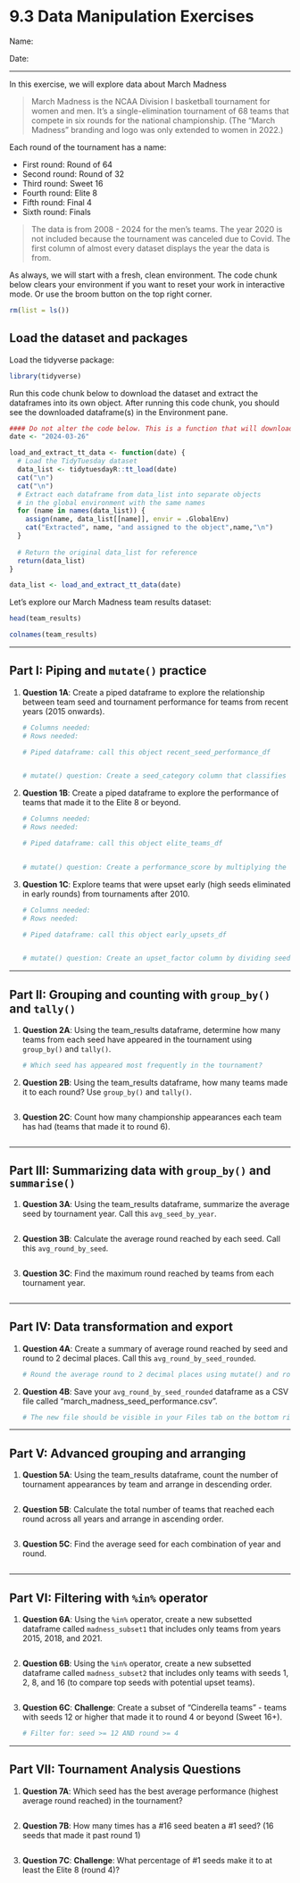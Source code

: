 # 9.3 Data Manipulation Exercises

Name:

Date:

------------------------------------------------------------------------

In this exercise, we will explore data about March Madness

> March Madness is the NCAA Division I basketball tournament for women and men. It's a single-elimination tournament of 68 teams that compete in six rounds for the national championship. (The "March Madness" branding and logo was only extended to women in 2022.)

Each round of the tournament has a name:

-   First round: Round of 64
-   Second round: Round of 32
-   Third round: Sweet 16
-   Fourth round: Elite 8
-   Fifth round: Final 4
-   Sixth round: Finals

> The data is from 2008 - 2024 for the men's teams. The year 2020 is not included because the tournament was canceled due to Covid. The first column of almost every dataset displays the year the data is from.

As always, we will start with a fresh, clean environment. The code chunk below clears your environment if you want to reset your work in interactive mode. Or use the broom button on the top right corner.

```r
rm(list = ls())
```

## Load the dataset and packages

Load the tidyverse package:

```r
library(tidyverse)
```

Run this code chunk below to download the dataset and extract the dataframes into its own object. After running this code chunk, you should see the downloaded dataframe(s) in the Environment pane.

```r
#### Do not alter the code below. This is a function that will download your dataset. 
date <- "2024-03-26"

load_and_extract_tt_data <- function(date) {
  # Load the TidyTuesday dataset
  data_list <- tidytuesdayR::tt_load(date)
  cat("\n")
  cat("\n")
  # Extract each dataframe from data_list into separate objects
  # in the global environment with the same names
  for (name in names(data_list)) {
    assign(name, data_list[[name]], envir = .GlobalEnv)
    cat("Extracted", name, "and assigned to the object",name,"\n")
  }
  
  # Return the original data_list for reference
  return(data_list)
}

data_list <- load_and_extract_tt_data(date)
```

Let's explore our March Madness team results dataset:

```r
head(team_results)
```

```r
colnames(team_results)
```

------------------------------------------------------------------------

## Part I: Piping and `mutate()` practice

1.  **Question 1A**: Create a piped dataframe to explore the relationship between team seed and tournament performance for teams from recent years (2015 onwards).

    ```r
    # Columns needed: 
    # Rows needed: 

    # Piped dataframe: call this object recent_seed_performance_df


    # mutate() question: Create a seed_category column that classifies teams as "High" (seeds 1-4), "Mid" (seeds 5-8), or "Low" (seeds 9-16)

    ```

2.  **Question 1B**: Create a piped dataframe to explore the performance of teams that made it to the Elite 8 or beyond.

    ```r
    # Columns needed: 
    # Rows needed: 

    # Piped dataframe: call this object elite_teams_df


    # mutate() question: Create a performance_score by multiplying the round number by (17 - seed) to give bonus points for lower seeds going far

    ```

3.  **Question 1C**: Explore teams that were upset early (high seeds eliminated in early rounds) from tournaments after 2010.

    ```r
    # Columns needed: 
    # Rows needed: 

    # Piped dataframe: call this object early_upsets_df


    # mutate() question: Create an upset_factor column by dividing seed by round (higher values indicate bigger upsets)

    ```

------------------------------------------------------------------------

## Part II: Grouping and counting with `group_by()` and `tally()`

1.  **Question 2A**: Using the team_results dataframe, determine how many teams from each seed have appeared in the tournament using `group_by()` and `tally()`.

    ```r

    # Which seed has appeared most frequently in the tournament?

    ```

2.  **Question 2B**: Using the team_results dataframe, how many teams made it to each round? Use `group_by()` and `tally()`.

    ```r

    ```

3.  **Question 2C**: Count how many championship appearances each team has had (teams that made it to round 6).

    ```r

    ```

------------------------------------------------------------------------

## Part III: Summarizing data with `group_by()` and `summarise()`

1.  **Question 3A**: Using the team_results dataframe, summarize the average seed by tournament year. Call this `avg_seed_by_year`.

    ```r

    ```

2.  **Question 3B**: Calculate the average round reached by each seed. Call this `avg_round_by_seed`.

    ```r

    ```

3.  **Question 3C**: Find the maximum round reached by teams from each tournament year.

    ```r

    ```

------------------------------------------------------------------------

## Part IV: Data transformation and export

1.  **Question 4A**: Create a summary of average round reached by seed and round to 2 decimal places. Call this `avg_round_by_seed_rounded`.

    ```r

    # Round the average round to 2 decimal places using mutate() and round()

    ```

2.  **Question 4B**: Save your `avg_round_by_seed_rounded` dataframe as a CSV file called "march_madness_seed_performance.csv".

    ```r

    # The new file should be visible in your Files tab on the bottom right panel
    ```

------------------------------------------------------------------------

## Part V: Advanced grouping and arranging

1.  **Question 5A**: Using the team_results dataframe, count the number of tournament appearances by team and arrange in descending order.

    ```r

    ```

2.  **Question 5B**: Calculate the total number of teams that reached each round across all years and arrange in ascending order.

    ```r

    ```

3.  **Question 5C**: Find the average seed for each combination of year and round.

    ```r

    ```

------------------------------------------------------------------------

## Part VI: Filtering with `%in%` operator

1.  **Question 6A**: Using the `%in%` operator, create a new subsetted dataframe called `madness_subset1` that includes only teams from years 2015, 2018, and 2021.

    ```r

    ```

2.  **Question 6B**: Using the `%in%` operator, create a new subsetted dataframe called `madness_subset2` that includes only teams with seeds 1, 2, 8, and 16 (to compare top seeds with potential upset teams).

    ```r

    ```

3.  **Question 6C**: **Challenge**: Create a subset of "Cinderella teams" - teams with seeds 12 or higher that made it to round 4 or beyond (Sweet 16+).

    ```r
    # Filter for: seed >= 12 AND round >= 4

    ```

------------------------------------------------------------------------

## Part VII: Tournament Analysis Questions

1.  **Question 7A**: Which seed has the best average performance (highest average round reached) in the tournament?

    ```r

    ```

2.  **Question 7B**: How many times has a #16 seed beaten a #1 seed? (16 seeds that made it past round 1)

    ```r

    ```

3.  **Question 7C**: **Challenge**: What percentage of #1 seeds make it to at least the Elite 8 (round 4)?

    ```r

    ```
